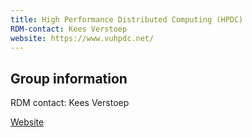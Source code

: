 ```yaml
---
title: High Performance Distributed Computing (HPDC)
RDM-contact: Kees Verstoep
website: https://www.vuhpdc.net/
---
```

## Group information

RDM contact: Kees Verstoep

[Website](https://www.vuhpdc.net/)
